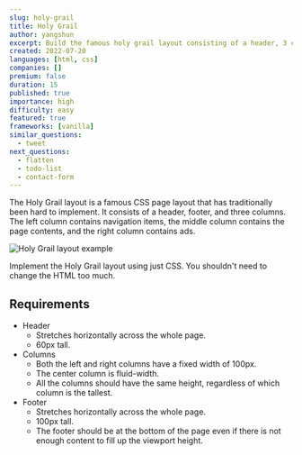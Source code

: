 ```yaml
---
slug: holy-grail
title: Holy Grail
author: yangshun
excerpt: Build the famous holy grail layout consisting of a header, 3 columns, and a footer
created: 2022-07-20
languages: [html, css]
companies: []
premium: false
duration: 15
published: true
importance: high
difficulty: easy
featured: true
frameworks: [vanilla]
similar_questions:
  - tweet
next_questions:
  - flatten
  - todo-list
  - contact-form
---
```


The Holy Grail layout is a famous CSS page layout that has traditionally been hard to implement. It consists of a header, footer, and three columns. The left column contains navigation items, the middle column contains the page contents, and the right column contains ads.

![Holy Grail layout example](/img/questions/holy-grail/holy-grail-example.png)

Implement the Holy Grail layout using just CSS. You shouldn't need to change the HTML too much.

## Requirements

- Header
  - Stretches horizontally across the whole page.
  - 60px tall.
- Columns
  - Both the left and right columns have a fixed width of 100px.
  - The center column is fluid-width.
  - All the columns should have the same height, regardless of which column is the tallest.
- Footer
  - Stretches horizontally across the whole page.
  - 100px tall.
  - The footer should be at the bottom of the page even if there is not enough content to fill up the viewport height.
